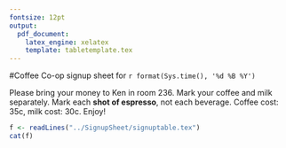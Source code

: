 ```yaml
---
fontsize: 12pt
output:
  pdf_document:
    latex_engine: xelatex
    template: tabletemplate.tex
---
```


#Coffee Co-op signup sheet for  `r format(Sys.time(), '%d %B %Y')`

Please bring your money to Ken in room 236. Mark your coffee and milk separately.  Mark each **shot of espresso**, not each beverage.  Coffee cost: 35c, milk cost: 30c. Enjoy!

```r
f <- readLines("../SignupSheet/signuptable.tex")
cat(f)
```

